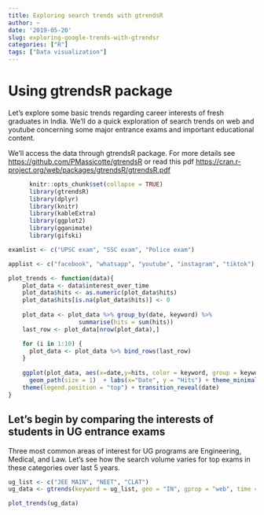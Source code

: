 ```yaml
---
title: Exploring search trends with gtrendsR
author: ~
date: '2019-05-20'
slug: exploring-google-trends-with-gtrendsr
categories: ["R"]
tags: ["Data visualization"]
---
```


# Using gtrendsR package

Let's explore some basic trends regarding career interests of fresh graduates in India. We'll do a quick exploration of search trends on web and youtube concerning some major entrance exams and important educational content.

We'll access the data through gtrendsR package. For more details see <https://github.com/PMassicotte/gtrendsR> or read this pdf <https://cran.r-project.org/web/packages/gtrendsR/gtrendsR.pdf>

```r
      knitr::opts_chunk$set(collapse = TRUE)
      library(gtrendsR)
      library(dplyr)
      library(knitr)
      library(kableExtra)
      library(ggplot2)
      library(gganimate)
      library(gifski)

examlist <- c("UPSC exam", "SSC exam", "Police exam")

applist <- c("facebook", "whatsapp", "youtube", "instagram", "tiktok")

plot_trends <- function(data){
    plot_data <- data$interest_over_time
    plot_data$hits <- as.numeric(plot_data$hits)
    plot_data$hits[is.na(plot_data$hits)] <- 0
    
    plot_data <- plot_data %>% group_by(date, keyword) %>%
                    summarise(hits = sum(hits))
    last_row <- plot_data[nrow(plot_data),]

    for (i in 1:10) {
      plot_data <- plot_data %>% bind_rows(last_row)
    }
    
    ggplot(plot_data, aes(x=date,y=hits, color = keyword, group = keyword)) +
      geom_path(size = 1)  + labs(x="Date", y = "Hits") + theme_minimal() +
    theme(legend.position = "top") + transition_reveal(date)
}
```

## Let's begin by comparing the interests of students in UG entrance exams

Three most common areas of interest for UG programs are Engineering, Medical, and Law. Let's see how the search volume varies for top exams in these categories over last 5 years.

```r
ug_list <- c("JEE MAIN", "NEET", "CLAT")
ug_data <- gtrends(keyword = ug_list, geo = "IN", gprop = "web", time = "today+5-y")

plot_trends(ug_data)
```